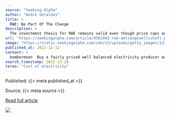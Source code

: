 ```yaml
---
source: "Seeking Alpha"
author: "Andre Geraldes"
title: >
  RWE: Be Part Of The Change
description: >
  The investment thesis for RWE remains valid even though price caps and windfalls taxes are likely. Read why investors should look closer at this German utility.
url: "https://seekingalpha.com/article/4563942-rwe-aktiengesellschaft-part-of-change"
image: "https://static.seekingalpha.com/cdn/s3/uploads/getty_images/1335671721/image_1335671721.jpg?io=getty-c-w750"
published_at: 2022-12-12
content: >
  bombermoon  Buy a fairly priced well balanced electricity producer and get the energy transformation potential upside for free. The need for an increase in energy security, the general reduction of e… [+9943 chars]
search_timestamp: 2022-12-28
terms: "Cost of electricity"
---
```



Published: {{< meta published_at >}}


Source: {{< meta source >}}


[Read full article]({{< meta url >}})



![](`r rmarkdown::metadata$image[1]`)
